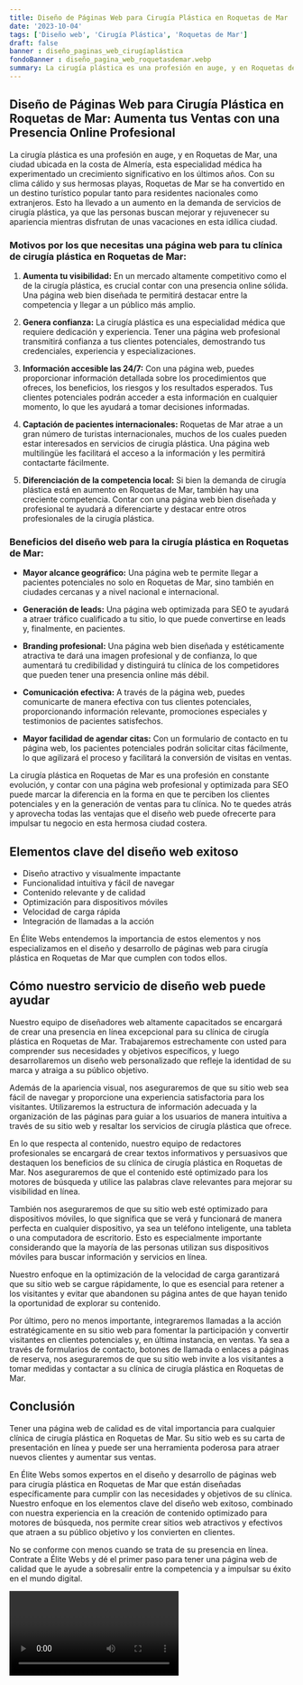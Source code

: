 ```yaml
---
title: Diseño de Páginas Web para Cirugía Plástica en Roquetas de Mar
date: '2023-10-04'
tags: ['Diseño web', 'Cirugía Plástica', 'Roquetas de Mar']
draft: false
banner : diseño_paginas_web_cirugíaplástica
fondoBanner : diseño_pagina_web_roquetasdemar.webp
summary: La cirugía plástica es una profesión en auge, y en Roquetas de Mar, una ciudad ubicada en la costa de Almería, esta especialidad médica ha experimentado un crecimiento significativo en los últimos años. Con su clima cálido y sus hermosas playas, Roquetas de Mar se ha convertido en un destino turístico popular tanto para residentes nacionales como extranjeros. Esto ha llevado a un aumento en la demanda de servicios de cirugía plástica, ya que las personas buscan mejorar y rejuvenecer su apariencia mientras disfrutan de unas vacaciones en esta idílica ciudad.
---
```


## **Diseño de Páginas Web para Cirugía Plástica en Roquetas de Mar: Aumenta tus Ventas con una Presencia Online Profesional**

La cirugía plástica es una profesión en auge, y en Roquetas de Mar, una ciudad ubicada en la costa de Almería, esta especialidad médica ha experimentado un crecimiento significativo en los últimos años. Con su clima cálido y sus hermosas playas, Roquetas de Mar se ha convertido en un destino turístico popular tanto para residentes nacionales como extranjeros. Esto ha llevado a un aumento en la demanda de servicios de cirugía plástica, ya que las personas buscan mejorar y rejuvenecer su apariencia mientras disfrutan de unas vacaciones en esta idílica ciudad.

### **Motivos por los que necesitas una página web para tu clínica de cirugía plástica en Roquetas de Mar:**

1. **Aumenta tu visibilidad:** En un mercado altamente competitivo como el de la cirugía plástica, es crucial contar con una presencia online sólida. Una página web bien diseñada te permitirá destacar entre la competencia y llegar a un público más amplio.

2. **Genera confianza:** La cirugía plástica es una especialidad médica que requiere dedicación y experiencia. Tener una página web profesional transmitirá confianza a tus clientes potenciales, demostrando tus credenciales, experiencia y especializaciones.

3. **Información accesible las 24/7:** Con una página web, puedes proporcionar información detallada sobre los procedimientos que ofreces, los beneficios, los riesgos y los resultados esperados. Tus clientes potenciales podrán acceder a esta información en cualquier momento, lo que les ayudará a tomar decisiones informadas.

4. **Captación de pacientes internacionales:** Roquetas de Mar atrae a un gran número de turistas internacionales, muchos de los cuales pueden estar interesados en servicios de cirugía plástica. Una página web multilingüe les facilitará el acceso a la información y les permitirá contactarte fácilmente.

5. **Diferenciación de la competencia local:** Si bien la demanda de cirugía plástica está en aumento en Roquetas de Mar, también hay una creciente competencia. Contar con una página web bien diseñada y profesional te ayudará a diferenciarte y destacar entre otros profesionales de la cirugía plástica.

### **Beneficios del diseño web para la cirugía plástica en Roquetas de Mar:**

- **Mayor alcance geográfico:** Una página web te permite llegar a pacientes potenciales no solo en Roquetas de Mar, sino también en ciudades cercanas y a nivel nacional e internacional.

- **Generación de leads:** Una página web optimizada para SEO te ayudará a atraer tráfico cualificado a tu sitio, lo que puede convertirse en leads y, finalmente, en pacientes.

- **Branding profesional:** Una página web bien diseñada y estéticamente atractiva te dará una imagen profesional y de confianza, lo que aumentará tu credibilidad y distinguirá tu clínica de los competidores que pueden tener una presencia online más débil.

- **Comunicación efectiva:** A través de la página web, puedes comunicarte de manera efectiva con tus clientes potenciales, proporcionando información relevante, promociones especiales y testimonios de pacientes satisfechos.

- **Mayor facilidad de agendar citas:** Con un formulario de contacto en tu página web, los pacientes potenciales podrán solicitar citas fácilmente, lo que agilizará el proceso y facilitará la conversión de visitas en ventas.

La cirugía plástica en Roquetas de Mar es una profesión en constante evolución, y contar con una página web profesional y optimizada para SEO puede marcar la diferencia en la forma en que te perciben los clientes potenciales y en la generación de ventas para tu clínica. No te quedes atrás y aprovecha todas las ventajas que el diseño web puede ofrecerte para impulsar tu negocio en esta hermosa ciudad costera.

<GifSeo />

<Cta />

## Elementos clave del diseño web exitoso

- Diseño atractivo y visualmente impactante
- Funcionalidad intuitiva y fácil de navegar
- Contenido relevante y de calidad
- Optimización para dispositivos móviles
- Velocidad de carga rápida
- Integración de llamadas a la acción

En Élite Webs entendemos la importancia de estos elementos y nos especializamos en el diseño y desarrollo de páginas web para cirugía plástica en Roquetas de Mar que cumplen con todos ellos.

## Cómo nuestro servicio de diseño web puede ayudar

Nuestro equipo de diseñadores web altamente capacitados se encargará de crear una presencia en línea excepcional para su clínica de cirugía plástica en Roquetas de Mar. Trabajaremos estrechamente con usted para comprender sus necesidades y objetivos específicos, y luego desarrollaremos un diseño web personalizado que refleje la identidad de su marca y atraiga a su público objetivo.

Además de la apariencia visual, nos aseguraremos de que su sitio web sea fácil de navegar y proporcione una experiencia satisfactoria para los visitantes. Utilizaremos la estructura de información adecuada y la organización de las páginas para guiar a los usuarios de manera intuitiva a través de su sitio web y resaltar los servicios de cirugía plástica que ofrece.

En lo que respecta al contenido, nuestro equipo de redactores profesionales se encargará de crear textos informativos y persuasivos que destaquen los beneficios de su clínica de cirugía plástica en Roquetas de Mar. Nos aseguraremos de que el contenido esté optimizado para los motores de búsqueda y utilice las palabras clave relevantes para mejorar su visibilidad en línea.

También nos aseguraremos de que su sitio web esté optimizado para dispositivos móviles, lo que significa que se verá y funcionará de manera perfecta en cualquier dispositivo, ya sea un teléfono inteligente, una tableta o una computadora de escritorio. Esto es especialmente importante considerando que la mayoría de las personas utilizan sus dispositivos móviles para buscar información y servicios en línea.

Nuestro enfoque en la optimización de la velocidad de carga garantizará que su sitio web se cargue rápidamente, lo que es esencial para retener a los visitantes y evitar que abandonen su página antes de que hayan tenido la oportunidad de explorar su contenido.

Por último, pero no menos importante, integraremos llamadas a la acción estratégicamente en su sitio web para fomentar la participación y convertir visitantes en clientes potenciales y, en última instancia, en ventas. Ya sea a través de formularios de contacto, botones de llamada o enlaces a páginas de reserva, nos aseguraremos de que su sitio web invite a los visitantes a tomar medidas y contactar a su clínica de cirugía plástica en Roquetas de Mar.

## Conclusión

Tener una página web de calidad es de vital importancia para cualquier clínica de cirugía plástica en Roquetas de Mar. Su sitio web es su carta de presentación en línea y puede ser una herramienta poderosa para atraer nuevos clientes y aumentar sus ventas.

En Élite Webs somos expertos en el diseño y desarrollo de páginas web para cirugía plástica en Roquetas de Mar que están diseñadas específicamente para cumplir con las necesidades y objetivos de su clínica. Nuestro enfoque en los elementos clave del diseño web exitoso, combinado con nuestra experiencia en la creación de contenido optimizado para motores de búsqueda, nos permite crear sitios web atractivos y efectivos que atraen a su público objetivo y los convierten en clientes.

No se conforme con menos cuando se trata de su presencia en línea. Contrate a Élite Webs y dé el primer paso para tener una página web de calidad que le ayude a sobresalir entre la competencia y a impulsar su éxito en el mundo digital.

<Video />

<CtaBot job='Cirugía Plástica' city='Roquetas de Mar'/>

<Gmaps query='Roquetas de Mar+españa+maps' />